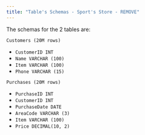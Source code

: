 ```yaml
---
title: "Table's Schemas - Sport's Store - REMOVE"
---
```


The schemas for the 2 tables are:

`Customers (20M rows)`

- `CustomerID INT`
- `Name VARCHAR (100)`
- `Item VARCHAR (100)`
- `Phone VARCHAR (15)`

`Purchases (20M rows)`

- `PurchaseID INT`
- `CustomerID INT`
- `PurchaseDate DATE`
- `AreaCode VARCHAR (3)`
- `Item VARCHAR (100)`
- `Price DECIMAL(10, 2)`